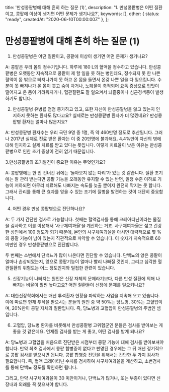   title: '만성콩팥병에 대해 흔히 하는 질문 (1)',
  description: '1. 만성콩팥병은 어떤 질환이고, 콩팥에 이상이 생기면 어떤 문제가 생기나요?',
  keywords: [],
  other: { status: "ready", createdAt: "2020-06-10T00:00:00Z" },
};

# 만성콩팥병에 대해 흔히 하는 질문 (1)

1. 만성콩팥병은 어떤 질환이고, 콩팥에 이상이 생기면 어떤 문제가 생기나요?

A: 콩팥은 우리 몸의 정수기입니다. 하루에 180 L의 혈액을 정수하고 있습니다. 만성콩팥병은 오랫동안 지속적으로 콩팥이 제 할 일을 못 하는 병인데요, 정수되지 못 한 나쁜 혈액이 몸 밖으로 빠져나가지 못 하고 온 몸을 돌면서 온갖 나쁜 일을 다 일으킵니다. 수분이 못 빠져나가 온 몸이 붓고 숨이 차거나, 노폐물이 축적되어 요독 증상으로 입맛이 떨어지고 온 몸이 가려워지거나, 혈관질환도 잘 일으켜서 뇌졸중이나 심근경색증이 발생하기도 합니다. 



2. 만성콩팥병 유병률 점점 증가하고 있고, 또한 자신이 만성콩팥병을 앓고 있는지 인지하지 못하는 환자도 많다고요? 실제로는 만성콩팥병 환자가 더 많겠네요? 만성콩팥병 환자는 얼마나 많은지요?

A: 만성콩팥병 환자수는 우리 국민 9명 중 1명, 즉 약 460만명 정도로 추산됩니다. 그러나 2017년 실제로 진료 받은 환자는 이 중 20만명에 불과해요. 4.4%만이 자신의 병에 대해 인지하고 실제 치료를 받고 있다는 뜻입니다. 이렇게 치료율이 낮은 이유는 만성콩팥병으로 인한 초기 증상이 전혀 없기 때문입니다.  



3.만성콩팥병의 조기발견이 중요한 이유는 무엇인가요?

A: 콩팥병에는 한 번 건너간 뒤에는 ‘돌아오지 않는 다리’가 있는 것 같습니다. 질환 초기에는 잘 관리 받는다면 콩팥 기능을 오래동안 유지할 수 있는 반면, 일정 수준 이하로 기능이 저하되면 아무리 치료해도 나빠지는 속도를 늦출 뿐이지 완전히 막지는 못 합니다. 그래서 관리를 통해 큰 효과를 얻을 수 있는 조기에 질병을 발견하는 것이 대단히 중요합니다.



4. 어떤 경우 만성 콩팥병으로 진단하나요?

A: 두 가지 간단한 검사로 가능합니다. 첫째는 혈액검사를 통해 크레아티닌이라는 물질을 검사하고 이를 이용해서 ‘사구체여과율’을 계산하는 거죠. 사구체여과율은 젊고 건강한 성인에서 100 정도가 되기 때문에, 본인의 사구체여과율을 아시면 대략적으로 몇 %의 콩팥 기능이 남아 있는지 직관적으로 파악할 수 있습니다. 이 숫자가 지속적으로 60 미만인 경우 만성콩팥병으로 진단합니다.

두 번째는 소변에서 단백뇨가 많이 나온다면 진단할 수 있습니다. 단백뇨의 양은 콩팥이 얼마나 손상되었는지, 앞으로 콩팥기능이 얼마나 빨리 나빠질 것인지, 그리고 심각한 혈관질환의 위험도는 어느 정도인지와 밀접한 관련이 있습니다.   



5. 신장기능이 나빠지는 원인은 신장 자체의 문제라기보다, 다른 만성 질환에 의해 나빠지는 비율이 훨씬 높다고요? 어떤 질환들이 신장에 문제를 일으키나요?

A: 대한신장학회에서는 매년 투석환자 현황을 파악하는 사업을 지속해 오고 있습니다. 이에 따르면 현재 투석을 받으시는 분들의 원인 중 약 50%는 당뇨병, 30%는 고혈압이며, 20%만이 콩팥 자체의 질환입니다. 즉, 당뇨병과 고혈압이 만성콩팥병의 주범인 셈입니다.




6. 고혈압, 당뇨병 환자를 비롯해서 만성콩팥병 고위험군인 분들은 검사를 받아보는 게 좋을 것 같은데요. 언제쯤 검사를 받는 게 좋고, 어떤 검사를 받게 되나요?

A: 당뇨병과 고혈압을 처음으로 진단받은 시점부터 콩팥 기능에 대해 검사를 받아보셔야 합니다. 만약 최초 검사에서 콩팥 합병증이 없다고 판명된 경우에는 그 뒤 매년 정기적으로 콩팥 검사를 받으시면 됩니다. 콩팥 합병증 진단을 위해서는 간단한 두 가지 검사가 필요합니다. 즉, 혈액 크레아티닌 수치를 검사하여 사구체여과율을 계산하고, 소변검사를 통해 단백뇨 정도를 확인하면 됩니다. 

그리고, 만약 사구체여과율이 30 미만이거나, 단백뇨가 많거나, 또는 부종이 있다면 신장내과 외래를 꼭 찾으셔야 합니다.
